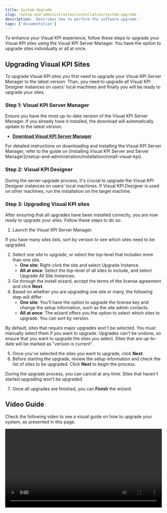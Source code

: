 ```yaml
---
title: System Upgrade
slug: /setup-and-administration/installation/system-upgrade
description: 'Describes how to perform the software upgrade.'
tags: ['documentation']
---
```


To enhance your Visual KPI experience, follow these steps to upgrade your Visual KPI sites using the Visual KPI Server Manager. You have the option to upgrade sites individually or all at once.

## Upgrading Visual KPI Sites

To upgrade Visual KPI sites you first need to upgrade your Visual KPI Server Manager to the latest version. Than, you need to upgrade all Visual KPI Designer instances on users' local machines and finally you will be ready to upgrade your sites.

### Step 1: Visual KPI Server Manager

Ensure you have the most up-to-date version of the Visual KPI Server Manager. If you already have it installed, the download will automatically update to the latest version.

- **[Download Visual KPI Server Manager](https://www.transpara.com/software-downloads/)**

<Callout type="info">
For detailed instructions on downloading and installing the Visual KPI Server Manager, refer to the guide on [Installing Visual KPI Server and Server Manager](/setup-and-administration/installation/install-visual-kpi).
</Callout>

### Step 2: Visual KPI Designer

During the server upgrade process, it's crucial to upgrade the Visual KPI Designer instances on users' local machines. If Visual KPI Designer is used on other machines, run the installation on the target machine.

### Step 3: Upgrading Visual KPI sites

After ensuring that all upgrades have been installed correctly, you are now ready to upgrade your sites. Follow these steps to do so:

1. Launch the Visual KPI Server Manager.

  <Callout type="info">
  If you have many sites lists, sort by version to see which sites need to be upgraded.
  </Callout>

2. Select one site to upgrade, or select the top-level that includes more than one site.
    - **One site**: Right-click the site and select Upgrade Instance.
    - **All at once**: Select the top-level of all sites to include, and select Upgrade All Site Instances.
3. Go through the install wizard, accept the  terms of the license agreement and click **Next**.
4. Based on whether you are upgrading one site or many, the following step will differ:
    - **One site**: You'll have the option to upgrade the license key and change the setup information, such as the site admin contacts.
    - **All at once**: The wizard offers you the option to select which sites to upgrade. You can sort by version.

  <Callout type="info">
  By default, sites that require major upgrades won't be selected. You must manually select them if you want to upgrade. Upgrades can't be undone, so ensure that you want to upgrade the sites you select. Sites that are up-to-date will be marked as "version is current".
  </Callout>

5. Once you've selected the sites you want to upgrade, click **Next**.
6. Before starting the upgrade, review the setup information and check the list of sites to be upgraded. Click **Next** to begin the process.

  <Callout type="note">
  During the upgrade process, you can cancel at any time. Sites that haven't started upgrading won't be upgraded.
  </Callout>

7. Once all upgrades are finished, you can **Finish** the wizard.

## Video Guide

Check the following video to see a visual guide on how to upgrade your system, as presented in this page.

<Video src="https://www.youtube.com/embed/DU8Vxl_SDLc" width="100%" />